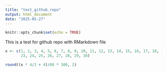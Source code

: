 ```yaml
---
title: "test_github_repo"
output: html_document
date: "2025-05-27"
---
```


```r
knitr::opts_chunk$set(echo = TRUE)
```

This is a test for github repo with RMarkdown file
```r
x <- c(1, 2, 3, 4, 5, 6, 7, 8, 9, 10, 11, 12, 13, 14, 15, 16, 17, 18, 19, 20, 21, 22,
       23, 24, 25, 26, 27, 28, 29, 30)

round((x * 4/3 + 4)/60 * 100, 2)
```
 

